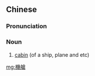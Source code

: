 {{also|机舱}}
==Chinese==
{{zh-forms|s=机舱}}

===Pronunciation===
{{zh-pron
|m=jīcāng
|c=gei1 cong1
|mn=ki-chhong
|cat=n
}}

===Noun===
{{zh-noun}}
# [[cabin]] (of a ship, plane and etc)

[[mg:機艙]]